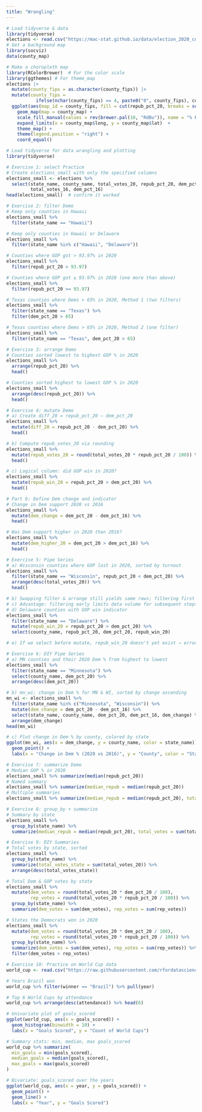 ```yaml
---
title: "Wrangling"
---
```

```r
# Load tidyverse & data
library(tidyverse)
elections <- read.csv("https://mac-stat.github.io/data/election_2020_county.csv")
# Get a background map
library(socviz)
data(county_map)

# Make a choropleth map
library(RColorBrewer)  # For the color scale
library(ggthemes) # For theme_map
elections |> 
  mutate(county_fips = as.character(county_fips)) |> 
  mutate(county_fips = 
           ifelse(nchar(county_fips) == 4, paste0("0", county_fips), county_fips)) |> 
  ggplot(aes(map_id = county_fips, fill = cut(repub_pct_20, breaks = seq(0, 100, by = 10)))) +
    geom_map(map = county_map) +
    scale_fill_manual(values = rev(brewer.pal(10, "RdBu")), name = "% Republican") +
    expand_limits(x = county_map$long, y = county_map$lat)  + 
    theme_map() +
    theme(legend.position = "right") + 
    coord_equal()
```
```r
# Load tidyverse for data wrangling and plotting
library(tidyverse)

# Exercise 1: select Practice
# Create elections_small with only the specified columns
elections_small <- elections %>%
  select(state_name, county_name, total_votes_20, repub_pct_20, dem_pct_20,
         total_votes_16, dem_pct_16)
head(elections_small)  # confirm it worked

# Exercise 2: filter Demo
# Keep only counties in Hawaii
elections_small %>% 
  filter(state_name == "Hawaii")

# Keep only counties in Hawaii or Delaware
elections_small %>% 
  filter(state_name %in% c("Hawaii", "Delaware"))

# Counties where GOP got > 93.97% in 2020
elections_small %>% 
  filter(repub_pct_20 > 93.97)

# Counties where GOP got ≥ 93.97% in 2020 (one more than above)
elections_small %>% 
  filter(repub_pct_20 >= 93.97)

# Texas counties where Dems > 65% in 2020, Method 1 (two filters)
elections_small %>% 
  filter(state_name == "Texas") %>% 
  filter(dem_pct_20 > 65)

# Texas counties where Dems > 65% in 2020, Method 2 (one filter)
elections_small %>% 
  filter(state_name == "Texas", dem_pct_20 > 65)

# Exercise 3: arrange Demo
# Counties sorted lowest to highest GOP % in 2020
elections_small %>% 
  arrange(repub_pct_20) %>% 
  head()

# Counties sorted highest to lowest GOP % in 2020
elections_small %>% 
  arrange(desc(repub_pct_20)) %>% 
  head()

# Exercise 4: mutate Demo
# a) Create diff_20 = repub_pct_20 − dem_pct_20
elections_small %>% 
  mutate(diff_20 = repub_pct_20 - dem_pct_20) %>% 
  head()

# b) Compute repub_votes_20 via rounding
elections_small %>% 
  mutate(repub_votes_20 = round(total_votes_20 * repub_pct_20 / 100)) %>% 
  head()

# c) Logical column: did GOP win in 2020?
elections_small %>% 
  mutate(repub_win_20 = repub_pct_20 > dem_pct_20) %>% 
  head()

# Part b: Define Dem change and indicator
# Change in Dem support 2020 vs 2016
elections_small %>% 
  mutate(dem_change = dem_pct_20 - dem_pct_16) %>% 
  head()

# Was Dem support higher in 2020 than 2016?
elections_small %>% 
  mutate(dem_higher_20 = dem_pct_20 > dem_pct_16) %>% 
  head()

# Exercise 5: Pipe Series
# a) Wisconsin counties where GOP lost in 2020, sorted by turnout
elections_small %>% 
  filter(state_name == "Wisconsin", repub_pct_20 < dem_pct_20) %>% 
  arrange(desc(total_votes_20)) %>% 
  head()

# b) Swapping filter & arrange still yields same rows; filtering first reduces data before sorting.
# c) Advantage: filtering early limits data volume for subsequent steps.
# d) Delaware counties with GOP win indicator
elections_small %>% 
  filter(state_name == "Delaware") %>% 
  mutate(repub_win_20 = repub_pct_20 > dem_pct_20) %>% 
  select(county_name, repub_pct_20, dem_pct_20, repub_win_20)

# e) If we select before mutate, repub_win_20 doesn't yet exist → error. Order matters when selecting new vars.

# Exercise 6: DIY Pipe Series
# a) MN counties and their 2020 Dem % from highest to lowest
elections_small %>% 
  filter(state_name == "Minnesota") %>% 
  select(county_name, dem_pct_20) %>% 
  arrange(desc(dem_pct_20))

# b) mn_wi: change in Dem % for MN & WI, sorted by change ascending
mn_wi <- elections_small %>% 
  filter(state_name %in% c("Minnesota", "Wisconsin")) %>% 
  mutate(dem_change = dem_pct_20 - dem_pct_16) %>% 
  select(state_name, county_name, dem_pct_20, dem_pct_16, dem_change) %>% 
  arrange(dem_change)
head(mn_wi)

# c) Plot change in Dem % by county, colored by state
ggplot(mn_wi, aes(x = dem_change, y = county_name, color = state_name)) +
  geom_point() +
  labs(x = "Change in Dem % (2020 vs 2016)", y = "County", color = "State")

# Exercise 7: summarize Demo
# Median GOP % in 2020
elections_small %>% summarize(median(repub_pct_20))
# Named summary
elections_small %>% summarize(median_repub = median(repub_pct_20))
# Multiple summaries
elections_small %>% summarize(median_repub = median(repub_pct_20), total_votes = sum(total_votes_20))

# Exercise 8: group_by + summarize
# Summary by state
elections_small %>% 
  group_by(state_name) %>% 
  summarize(median_repub = median(repub_pct_20), total_votes = sum(total_votes_20))

# Exercise 9: DIY Summaries
# Total votes by state, sorted
elections_small %>% 
  group_by(state_name) %>% 
  summarize(total_votes_state = sum(total_votes_20)) %>% 
  arrange(desc(total_votes_state))

# Total Dem & GOP votes by state
elections_small %>% 
  mutate(dem_votes = round(total_votes_20 * dem_pct_20 / 100),
         rep_votes = round(total_votes_20 * repub_pct_20 / 100)) %>% 
  group_by(state_name) %>% 
  summarize(dem_votes = sum(dem_votes), rep_votes = sum(rep_votes))

# States the Democrats won in 2020
elections_small %>% 
  mutate(dem_votes = round(total_votes_20 * dem_pct_20 / 100),
         rep_votes = round(total_votes_20 * repub_pct_20 / 100)) %>% 
  group_by(state_name) %>% 
  summarize(dem_votes = sum(dem_votes), rep_votes = sum(rep_votes)) %>% 
  filter(dem_votes > rep_votes)

# Exercise 10: Practice on World Cup data
world_cup <- read.csv("https://raw.githubusercontent.com/rfordatascience/tidytuesday/master/data/2022/2022-11-29/worldcups.csv")

# Years Brazil won
world_cup %>% filter(winner == "Brazil") %>% pull(year)

# Top 6 World Cups by attendance
world_cup %>% arrange(desc(attendance)) %>% head(6)

# Univariate plot of goals_scored
ggplot(world_cup, aes(x = goals_scored)) +
  geom_histogram(binwidth = 10) +
  labs(x = "Goals Scored", y = "Count of World Cups")

# Summary stats: min, median, max goals_scored
world_cup %>% summarize(
  min_goals = min(goals_scored),
  median_goals = median(goals_scored),
  max_goals = max(goals_scored)
)

# Bivariate: goals_scored over the years
ggplot(world_cup, aes(x = year, y = goals_scored)) +
  geom_point() +
  geom_line() +
  labs(x = "Year", y = "Goals Scored")

```

